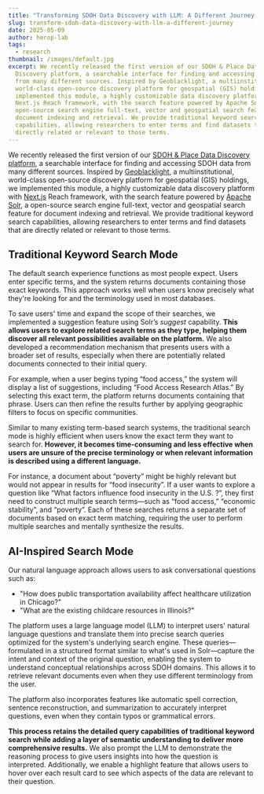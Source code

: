 ```yaml
---
title: "Transforming SDOH Data Discovery with LLM: A Different Journey "
slug: transform-sdoh-data-discovery-with-llm-a-different-journey
date: 2025-05-09
author: herop-lab
tags:
  - research
thumbnail: /images/default.jpg
excerpt: We recently released the first version of our SDOH & Place Data
  Discovery platform, a searchable interface for finding and accessing SDOH data
  from many different sources. Inspired by Geoblacklight, a multiinstitutional,
  world-class open-source discovery platform for geospatial (GIS) holdings, we
  implemented this module, a highly customizable data discovery platform with
  Next.js Reach framework, with the search feature powered by Apache Solr, a
  open-source search engine full-text, vector and geospatial search feature for
  document indexing and retrieval. We provide traditional keyword search
  capabilities, allowing researchers to enter terms and find datasets that are
  directly related or relevant to those terms.
---
```

We recently released the first version of our [SDOH & Place Data Discovery platform](https://sdohplace.org/search), a searchable interface for finding and accessing SDOH data from many different sources. Inspired by [Geoblacklight](https://geoblacklight.org/), a multiinstitutional, world-class open-source discovery platform for geospatial (GIS) holdings, we implemented this module, a highly customizable data discovery platform with [Next.js](http://next.js) Reach framework, with the search feature powered by [Apache Solr](https://solr.apache.org/), a open-source search engine full-text, vector and geospatial search feature for document indexing and retrieval. We provide traditional keyword search capabilities, allowing researchers to enter terms and find datasets that are directly related or relevant to those terms.

## Traditional Keyword Search Mode

The default search experience functions as most people expect. Users enter specific terms, and the system returns documents containing those exact keywords. This approach works well when users know precisely what they're looking for and the terminology used in most databases.

To save users' time and expand the scope of their searches, we implemented a suggestion feature using Solr’s *suggest* capability. **This allows users to explore related search terms as they type, helping them discover all relevant possibilities available on the platform.** We also developed a recommendation mechanism that presents users with a broader set of results, especially when there are potentially related documents connected to their initial query.

For example, when a user begins typing “food access,” the system will display a list of suggestions, including “Food Access Research Atlas.” By selecting this exact term, the platform returns documents containing that phrase. Users can then refine the results further by applying geographic filters to focus on specific communities.

Similar to many existing term-based search systems, the traditional search mode is highly efficient when users know the exact term they want to search for. **However, it becomes time-consuming and less effective when users are unsure of the precise terminology or when relevant information is described using a different language.**

For instance, a document about “poverty” might be highly relevant but would not appear in results for “food insecurity”. If a user wants to explore a question like “What factors influence food insecurity in the U.S. ?”, they first need to construct multiple search terms—such as “food access,” “economic stability”, and “poverty”. Each of these searches returns a separate set of documents based on exact term matching, requiring the user to perform multiple searches and mentally synthesize the results.

## AI-Inspired Search Mode

Our natural language approach allows users to ask conversational questions such as: 

* "How does public transportation availability affect healthcare utilization in Chicago?" 
* "What are the existing childcare resources in Illinois?" 

The platform uses a large language model (LLM) to interpret users' natural language questions and translate them into precise search queries optimized for the system's underlying search engine. These queries—formulated in a structured format similar to what's used in Solr—capture the intent and context of the original question, enabling the system to understand conceptual relationships across SDOH domains. This allows it to retrieve relevant documents even when they use different terminology from the user. 

The platform also incorporates features like automatic spell correction, sentence reconstruction, and summarization to accurately interpret questions, even when they contain typos or grammatical errors.

**This process retains the detailed query capabilities of traditional keyword search while adding a layer of semantic understanding to deliver more comprehensive results.** We also prompt the LLM to demonstrate the reasoning process to give users insights into how the question is interpreted. Additionally, we enable a highlight feature that allows users to hover over each result card to see which aspects of the data are relevant to their question.

